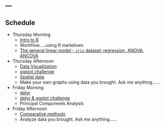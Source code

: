---
---

## Schedule


*  Thursday Morning
    *  [Intro to R](/presentations/intro2R.html)
    *  Workflow.....using R markdown
    *  [The general linear model - `iris` dataset: regression, ANOVA, ANCOVA](/presentations/glm.html)
*  Thursday Afternoon
    *  [Data Visualization](/presentations/visualization.html)
    *  [ggplot challenge](ggplot_challenge.html)
    *  [Spatial data](/presentations/spatial.html)
    *  Make your own graphs using data you brought. Ask me anything......
    
*  Friday Morning
    *  [dplyr](/presentations/dplyr.html)
    *  [dplyr & ggplot challenge](babynames.html)
    *  Principal Components Analysis
    
*  Friday Afternoon
    *  [Comparative methods](/presentations/comparative_methods.html)
    *  Analyze data you brought. Ask me anything......
